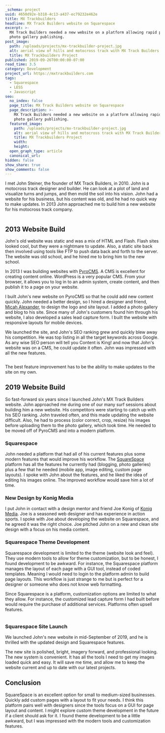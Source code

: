 ```yaml
---
_schema: project
uuid: 4650d92e-b318-4c13-a437-ec79232e462e
title: MX Trackbuilders
headline: MX Track Builders website on Squarespace
excerpt: >-
  MX Track Builders needed a new website on a platform allowing rapid post and
  photo gallery publishing.
post_image:
  path: /uploads/projects/mx-trackbuilder-project.jpg
  alt: aerial view of hills and motocross track with MX Track Builders logo
  title: MX Trackbuilders Project
published: 2019-09-26T00:00:00-07:00
read_time: 3.5
category: Development
project_url: https://mxtrackbuilders.com
tags:
  - Squarespace
  - LESS
  - Javascript
seo:
  no_index: false
  page_title: MX Track Builders website on Squarespace
  page_description: >-
    MX Track Builders needed a new website on a platform allowing rapid post and
    photo gallery publishing.
  featured_image:
    path: /uploads/projects/mx-trackbuilder-project.jpg
    alt: aerial view of hills and motocross track with MX Track Builders logo
    title: MX Trackbuilders Project
    width:
    height:
  open_graph_type: article
  canonical_url:
hidden: false
show_share: true
show_comments: false
---
```

I met John Steiner, the founder of MX Track Builders, in 2010. John is a motocross track designer and builder. He can look at a plot of land and visualize turns and jumps, and then mold the soil into his vision. John had a website for his business, but his content was old, and he had no quick way to make updates. In 2013 John approached me to build him a new website for his motocross track company.

<Image />

## 2013 Website Build

John's old website was static and was a mix of HTML and Flash. Flash sites looked cool, but they were a nightmare to update. Also, a static site back then involved using tools like FTP to push data back and forth to the server. The website was old school, and he hired me to bring him to the new school.

In 2013 I was building websites with [PyroCMS](https://pyrocms.com/). A CMS is excellent for creating content online. WordPress is a very popular CMS. From your browser, it allows you to log in to an admin system, create content, and then publish it to a page on your website.

I built John's new website on PyroCMS so that he could add new content quickly. John needed a better design, so I hired a designer and friend, [Micah Alexander](http://micahalexander.com/), to design the logo and site layout. I added a photo gallery and blog to his site. Since many of John's customers found him through his website, I also developed a sales lead capture form. I built the website with responsive layouts for mobile devices.

We launched the site, and John's SEO ranking grew and quickly blew away his competition. He was top listing in all the target keywords across Google. As any wise SEO person will tell you Content is King! and now that John's website was on a CMS, he could update it often. John was impressed with all the new features.

<Image />

<Quote cite="John Steiner">The best feature improvement has to be the ability to make updates to the site on my own.</Quote>

## 2019 Website Build

So fast-forward six years since I launched John's MX Track Builders website. John approached me during one of our many surf sessions about building him a new website. His competitors were starting to catch up with his SEO ranking. John traveled often, and this made updating the website difficult. Also, he had to process (color correct, crop, resize) his images before uploading them to the photo gallery, which took time. He needed to be moved off of PyroCMS and into a modern platform.

### Squarespace

John needed a platform that had all of his current features plus some modern features that would improve his workflow. The [SquareSpace](https://www.squarespace.com/) platform has all the features he currently had (blogging, photo galleries) plus a few that he needed (mobile app, image editing, custom page layouts). I spoke with John about the features, and he liked the idea of editing his images online. The improved workflow would save him a lot of time.

### New Design by Konig Media

I put John in contact with a design mentor and friend Joe Konig of [Konig Media](https://konigmedia.com/). Joe is a seasoned web designer and has experience in action sports. I spoke with Joe about developing the website on Squarespace, and he agreed it was the right choice. Joe pitched John on a new and clean site design with a focus on his media content.

### Squarespace Theme Development

Squarespace development is limited to the theme (website look and feel). They use modern tools to allow for theme customization, but to be honest, I found development to be awkward. For instance, the Squarespace platform manages the layout of each page with a GUI tool, instead of coded templates. Meaning I would need to login to the platform admin to build page layouts. This workflow is just strange to me but is perfect for a designer or someone who does not know web formatting.

Since Squarespace is a platform, customization options are limited to what they allow. For instance, the customized lead capture form I had built before would require the purchase of additional services. Platforms often upsell features.

<Image />

### Squarespace Site Launch

We launched John's new website in mid-September of 2019, and he is thrilled with the updated design and Squarespace features.

<Quote cite="John Steiner">The new site is polished, bright, imagery forward, and professional looking. The new system is convenient. It has all the tools I need to get my images loaded quick and easy. It will save me time, and allow me to keep the website current and up to date with our latest projects.</Quote>

## Conclusion

SquareSpace is an excellent option for small to medium-sized businesses. Quickly add custom pages with a layout to fit your needs. I think this platform pairs well with designers since the tools focus on a GUI for page layout and content. I might explore custom theme development in the future if a client should ask for it. I found theme development to be a little awkward, but I was impressed with the modern tools and customization features.